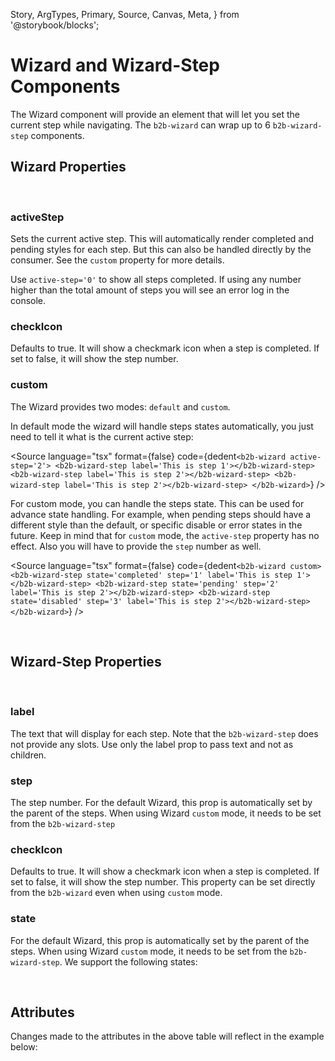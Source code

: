   Story,
  ArgTypes,
  Primary,
  Source,
  Canvas,
  Meta,
} from '@storybook/blocks';



<Meta of={WizardStories} />

# Wizard and Wizard-Step Components

The Wizard component will provide an element that will let you set the current step while navigating.
The `b2b-wizard` can wrap up to 6 `b2b-wizard-step` components.

<Canvas columns={3} withSource="open" withToolbar={false}>
  <Story id="components-status-feedback-wizard--story-010-wizard" />
</Canvas>

## Wizard Properties

<br />

### activeStep

Sets the current active step. This will automatically render completed and pending styles for each step. But this can
also be handled directly by the consumer. See the `custom` property for more details.

Use `active-step='0'` to show all steps completed. If using any number higher than the total amount of steps you
will see an error log in the console.

### checkIcon

Defaults to true. It will show a checkmark icon when a step is completed.
If set to false, it will show the step number.

<Story id="components-status-feedback-wizard-icon--story-010-completed" />

### custom

The Wizard provides two modes: `default` and `custom`.

In default mode the wizard will handle steps states automatically, you just need to tell it what is the current
active step:

<Source
  language="tsx"
  format={false}
  code={dedent`
    <b2b-wizard active-step='2'>
      <b2b-wizard-step label='This is step 1'></b2b-wizard-step>
      <b2b-wizard-step label='This is step 2'></b2b-wizard-step>
      <b2b-wizard-step label='This is step 2'></b2b-wizard-step>
    </b2b-wizard>
  `}
/>

For custom mode, you can handle the steps state. This can be used for advance state handling. For example, when
pending steps should have a different style than the default, or specific disable or error states in the future.
Keep in mind that for `custom` mode, the `active-step` property has no effect. Also you will have to provide the
`step` number as well.

<Source
  language="tsx"
  format={false}
  code={dedent`
    <b2b-wizard custom>
      <b2b-wizard-step state='completed' step='1' label='This is step 1'></b2b-wizard-step>
      <b2b-wizard-step state='pending' step='2' label='This is step 2'></b2b-wizard-step>
      <b2b-wizard-step state='disabled' step='3' label='This is step 2'></b2b-wizard-step>
    </b2b-wizard>
  `}
/>

<br />

## Wizard-Step Properties

<br />

### label

The text that will display for each step. Note that the `b2b-wizard-step` does not provide any slots. Use only the
label prop to pass text and not as children.

### step

The step number. For the default Wizard, this prop is automatically set by the parent of the steps. When using
Wizard `custom` mode, it needs to be set from the `b2b-wizard-step`

### checkIcon

Defaults to true. It will show a checkmark icon when a step is completed.
If set to false, it will show the step number. This property can be set directly from the `b2b-wizard` even when
using `custom` mode.

<Story id="components-status-feedback-wizard-icon--story-010-completed" />

### state

For the default Wizard, this prop is automatically set by the parent of the steps. When using Wizard `custom` mode,
it needs to be set from the `b2b-wizard-step`. We support the following states:

<Canvas columns={3} withSource="open" withToolbar={false}>
  <Story id="components-status-feedback-wizard--story-020-wizard-states" />
</Canvas>

<br />

## Attributes

<ArgTypes of={WizardStories} />
Changes made to the attributes in the above table will reflect in the example
below:
<Primary />

